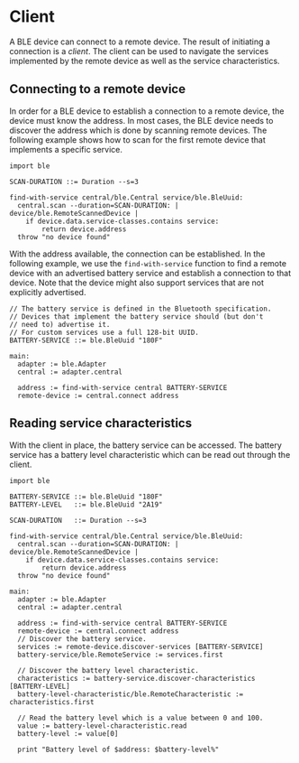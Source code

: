# Client

A BLE device can connect to a remote device. The result of initiating a connection is a _client_. The client can be used to navigate the
services implemented by the remote device as well as the service characteristics.

## Connecting to a remote device

In order for a BLE device to establish a connection to a remote device, the device must know the address. In most cases, the BLE device needs to discover the address which is done by scanning remote devices. The following example shows how to scan for the first remote device that implements a specific service.

```toit
import ble

SCAN-DURATION ::= Duration --s=3

find-with-service central/ble.Central service/ble.BleUuid:
  central.scan --duration=SCAN-DURATION: | device/ble.RemoteScannedDevice |
    if device.data.service-classes.contains service:
        return device.address
  throw "no device found"
```

With the address available, the connection can be established. In the following example, we use the `find-with-service` function to find a remote device with an advertised battery service and establish a connection to that device. Note that the device might also support services that are not explicitly advertised.

```toit
// The battery service is defined in the Bluetooth specification.
// Devices that implement the battery service should (but don't
// need to) advertise it.
// For custom services use a full 128-bit UUID.
BATTERY-SERVICE ::= ble.BleUuid "180F"

main:
  adapter := ble.Adapter
  central := adapter.central

  address := find-with-service central BATTERY-SERVICE
  remote-device := central.connect address
```

## Reading service characteristics

With the client in place, the battery service can be accessed. The battery service has a battery level characteristic which can be read out through the client.

```toit
import ble

BATTERY-SERVICE ::= ble.BleUuid "180F"
BATTERY-LEVEL   ::= ble.BleUuid "2A19"

SCAN-DURATION   ::= Duration --s=3

find-with-service central/ble.Central service/ble.BleUuid:
  central.scan --duration=SCAN-DURATION: | device/ble.RemoteScannedDevice |
    if device.data.service-classes.contains service:
        return device.address
  throw "no device found"

main:
  adapter := ble.Adapter
  central := adapter.central

  address := find-with-service central BATTERY-SERVICE
  remote-device := central.connect address
  // Discover the battery service.
  services := remote-device.discover-services [BATTERY-SERVICE]
  battery-service/ble.RemoteService := services.first

  // Discover the battery level characteristic.
  characteristics := battery-service.discover-characteristics [BATTERY-LEVEL]
  battery-level-characteristic/ble.RemoteCharacteristic := characteristics.first

  // Read the battery level which is a value between 0 and 100.
  value := battery-level-characteristic.read
  battery-level := value[0]

  print "Battery level of $address: $battery-level%"
```
